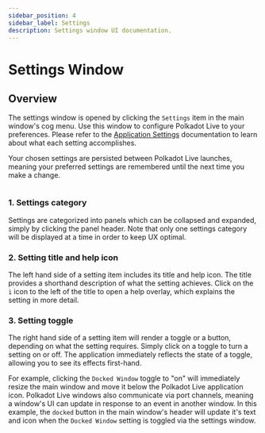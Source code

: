 ```yaml
---
sidebar_position: 4
sidebar_label: Settings
description: Settings window UI documentation.
---
```



# Settings Window

## Overview

The settings window is opened by clicking the `Settings` item in the main window's cog menu. Use this window to configure Polkadot Live to your preferences. Please refer to the [Application Settings](/category/application-settings) documentation to learn about what each setting accomplishes.

Your chosen settings are persisted between Polkadot Live launches, meaning your preferred settings are remembered until the next time you make a change.

<Img url="/img/ui/ui-settings-01.png" maxHeight="400px" />

### 1. Settings category

Settings are categorized into panels which can be collapsed and expanded, simply by clicking the panel header. Note that only one settings category will be displayed at a time in order to keep UX optimal.

### 2. Setting title and help icon

The left hand side of a setting item includes its title and help icon. The title provides a shorthand description of what the setting achieves. Click on the `i` icon to the left of the title to open a help overlay, which explains the setting in more detail.

### 3. Setting toggle

The right hand side of a setting item will render a toggle or a button, depending on what the setting requires. Simply click on a toggle to turn a setting on or off. The application immediately reflects the state of a toggle, allowing you to see its effects first-hand.

For example, clicking the `Docked Window` toggle to "on" will immediately resize the main window and move it below the Polkadot Live application icon. Polkadot Live windows also communicate via port channels, meaning a window's UI can update in response to an event in another window. In this example, the `docked` button in the main window's header will update it's text and icon when the `Docked Window` setting is toggled via the settings window.
